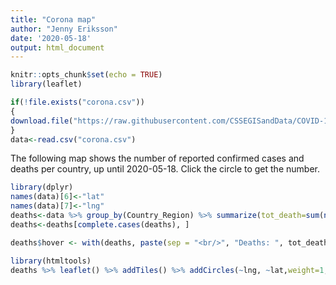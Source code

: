 ```yaml
---
title: "Corona map"
author: "Jenny Eriksson"
date: '2020-05-18'
output: html_document
---
```


```r
knitr::opts_chunk$set(echo = TRUE)
library(leaflet)
```

```r
if(!file.exists("corona.csv"))
{
download.file("https://raw.githubusercontent.com/CSSEGISandData/COVID-19/master/csse_covid_19_data/csse_covid_19_daily_reports/05-17-2020.csv", "corona.csv")
}
data<-read.csv("corona.csv")
```
The following map shows the number of reported confirmed cases and deaths per country, up until 2020-05-18. Click the circle to get the number.
```r
library(dplyr)
names(data)[6]<-"lat"
names(data)[7]<-"lng"
deaths<-data %>% group_by(Country_Region) %>% summarize(tot_death=sum(na.omit(Deaths)), tot_cases=sum(na.omit(Confirmed)), lat=na.omit(lat)[1], lng=na.omit(lng)[1])
deaths<-deaths[complete.cases(deaths), ]

deaths$hover <- with(deaths, paste(sep = "<br/>", "Deaths: ", tot_death, "Disease: ", tot_cases))


```


```r
library(htmltools)
deaths %>% leaflet() %>% addTiles() %>% addCircles(~lng, ~lat,weight=1, radius=deaths$tot_death*15, popup=~deaths$hover)
```

